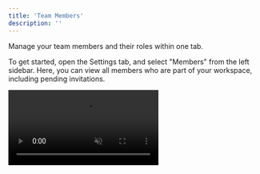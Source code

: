 ```yaml
---
title: 'Team Members'
description: ''
---
```


Manage your team members  and their roles within one tab.

To get started, open the Settings tab, and select "Members" from the left sidebar. Here, you can view all members who are part of your workspace, including pending invitations.

<video autoplay="true" muted="true" loop playsinline className="w-full aspect-video" src="/videos/guides_openmembers.mp4" />

Let's go over the basics:

## Inviting Team Members

To invite a new member, click "Invite Member". Then enter their Inboundly username and choose a specified role from the options provided.

<video autoplay="true" muted="true" loop playsinline className="w-full aspect-video" src="/videos/guides_invite_member.mp4" />

<Info>Owners can invite any user, while Admins can only invite Agents. Check out the [Team Roles](/workspace/roles) guide for more details.</Info>

Then, confirm the invitation, and they'll be able to accept it upon logging into Inboundly.

<Note>Invited team members **do not** need to create a workspace or sign up for a free trial. Simply create an account, verify your email, and then accept the invitation when prompted - you can find more info [here](/workspace/general).</Note>

## Changing Roles

To change a member's role, click the three dots beside their name, then select promote or demote.

<video autoplay="true" muted="true" loop playsinline className="w-full aspect-video" src="/videos/guides_promote_member.mp4" />

<Info>Owners can promote or demote anyone, while Admins can only promote Agents. Agents do not have permission to change other members' roles.</Info>

## Kicking Members

If you need to remove a member from the workspace, click the three dots beside their name, then select "Kick Member." Same rules apply as when changing roles.

<video autoplay="true" muted="true" loop playsinline className="w-full aspect-video" src="/videos/guides_kick_member.mp4" />

<Info>Owners can kick anyone, while Admins can only kick Agents. Agents do not have permission to kick other members.</Info>

## Revoking Invitations

If you've sent an invitation that needs to be revoked, go to the "Invites" tab and click "Cancel Invitation".

<video autoplay="true" muted="true" loop playsinline className="w-full aspect-video" src="/videos/guides_cancel_invite.mp4" />

<Info>Owners can revoke any pending invitation, while Admins can only revoke invitations for Agents.</Info>
